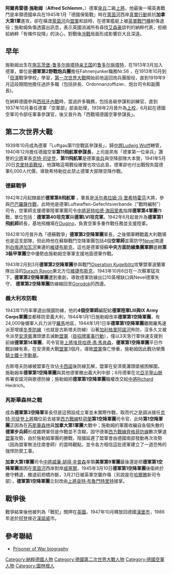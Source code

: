 {{Multiple issues|
{{No footnotes|time=2019-11-29T17:51:13+00:00}}
{{Refimprove|time=2019-11-29T17:51:13+00:00}}
{{Roughtranslation|time=2019-11-29T17:51:13+00:00}}
}}
{{Infobox Military Person
|name=阿爾弗雷德·施勒姆
|lived=1894年12月8日 - 1986年1月24日
|placeofbirth=[[施瓦茨堡-魯多爾施塔特|施瓦茨堡-鲁多尔施塔特亲王国]][[鲁多尔施塔特|鲁多尔施塔特]]
|placeofdeath=[[阿登|阿登]]（接近[[漢諾威|漢諾威]]）
|image=[[File:Bundesarchiv_Bild_101I-579-1962-23,_Italien,_Alfred_Schlemm.jpg|200px]]
|caption=阿爾弗雷德·施勒姆
|nickname=
|allegiance=[[納粹德國|納粹德國]]
|serviceyears=1913年至1945年
|branch=傘兵
|rank=二級上將General der Fallschirmtruppe
|commands=
|unit=
|battles=
|awards=[[鐵十字勳章|騎士鐵十字勳章]]
|laterwork=
}}
'''阿爾弗雷德·施勒姆'''（'''Alfred Schlemm'''，{{bd|1894年|12月8日|1986年|1月24日}}）德軍[[傘兵|傘兵]]二級[[上將|上將]]，他最後一場英勇戰鬥是率領德國傘兵在1945年1月「德國保衛戰」時在[[萊茵河|萊茵河]]西岸[[真實行動|真實行動]]抵抗'''加拿大第1軍'''進攻，卻在橫渡[[萊茵河|萊茵河]]向[[盟軍|盟軍]]和談時，在德軍艦艇上被[[英軍|英軍]][[戰鬥機|戰鬥機]]射傷退役；施勒姆負傷透露出訊息，表示英國消滅所有尋找[[艾森豪|艾森豪]]談判的納粹代表，拒絕給納粹「有條件投降」的決心，對戰後[[冷戰|冷戰]]局面形成影響巨大且深遠。

==早年==
施勒姆出生在[[施瓦茨堡-魯多爾施塔特|施瓦茨堡-鲁多尔施塔特亲王国]]的[[鲁多尔施塔特|鲁多尔施塔特]]，在1913年3月加入德軍，單位是'''德軍第2野戰炮兵團'''擔任Fahnenjunker職務Nr.56 ，在1913年10月到「[[但澤|但澤]]戰爭學校」學習，[[第一次世界大戰|第一次世界大戰]]開始前他返回炮兵團服役，直到1919年9月這段期間他擔任過許多職（包括排長、Ordonnanzoffizier、炮台司令和副團長)。

在納粹德國參與[[西班牙內戰|西班牙內戰]]時，當過許多職務，包括各級參謀和訓練官，直到1937年10月春任德軍「空軍部」部長助理，1938年2月晉升為[[上校|上校]]，6月起在德國空軍司令部任軍事參謀官，後又晉升為「西戰場德國空軍參謀長」。

==第二次世界大戰==
1939年10月成為德軍「Luftgau第11空戰區參謀長」，歸[[中將|中將]][[Ludwig_Wolff|Ludwig Wolff]]轄管，1940年12月擔任德國空軍'''第11飛航軍參謀長'''，上司是夙有「德軍第一位傘兵」讚譽的[[少將|少將]]軍長[[克特·司徒登|克特·司徒登]]，'''第11飛航軍'''是德軍[[傘兵|傘兵]]與空降部隊大本營，1941年5月20日[[克里特島戰役|克里特島戰役]]，他謀略這場戰役確實也攻佔此島，德軍卻也付出戰歿失蹤德軍6,000人代價，導致希特勒從此禁止德軍大部隊空降作戰。
===德蘇戰爭===
1942年2月起隸屬於'''德軍第8飛航軍''' ，軍長是[[沃尔弗拉姆·冯·里希特霍芬|沃尔弗拉姆·冯·里希特霍芬]]大將，參與[[巴巴羅薩作戰|巴巴羅薩作戰]]，此時他是德軍Luftwaffen-Gefechtsverbande（"戰時編制"）司令，空軍師支援德軍陸軍軍團司令[[中將|中將]][[哥特哈德·海因里希|哥特哈德·海因里希]]指揮'''德軍第4軍團'''作戰，單位包括：'''德軍第40坦克軍'''與'''德軍LVI坦克軍'''。1942年6月起晉升為'''德軍第1飛航師'''師長，基地飛機場在[[Dugino|Dugino]]，負責空軍多重作戰任務並支援陸軍。

1942年10月晉升為「德蘇戰爭」'''德軍第2空降軍團'''軍長，之後領軍轉戰義大利戰場也是這支部隊，但此時他在蘇聯戰鬥空降軍團包括4個'''空軍師'''並需防守[[Nevel|Nevel]]南邊到[[白俄|白俄]][[道加瓦河|道加瓦河]]東邊的[[維捷布斯克|維捷布斯克]]，這也是德軍侵蘇'''中央方面防線集團軍群'''底轄'''第3裝甲軍團'''空中優勢由施勒姆空軍軍支援地面德軍作戰。 

1943年2月到3月'''德軍第2空降軍團'''參與戰鬥[[Operation_Kugelblitz|Operation Kugelblitz]]攻擊盟軍波蘭軍隊出沒的[[Surazh_Rayon|Surazh Rayon]]東北方位[[維捷布斯克|維捷布斯克]]，1943年10月6日在一次蘇軍猛攻下，'''德軍第2空降軍團'''遭到重創，導致德軍防線出口10英哩缺口與Nevel德軍失守， '''德軍第2空降軍團'''防線縮回至[[Gorodok|Gorodok]]的西邊。

===義大利攻防戰===
{{main|義大利攻防戰}}
1943年11月率軍退出俄國防線，他的'''4個空軍師'''編配給'''德軍陸軍LIII與IX Army Corps軍團'''並都移防至義大利，1944年1月1日施勒姆改率'''德軍第1空降軍團'''，有24,000後備軍人兵力派守[[羅馬|羅馬]]地區，1944年1月1日率'''德軍第1空降軍團'''離開羅馬速派至增援[[冬季防線|冬季防線]]（也就是古斯塔夫防線）沿著[[加利格里阿諾河|加利格里阿諾河]]佈防，沒多久又被令派至[[安濟奧|安濟奧]]灘頭堡去滅勦[[盟軍|盟軍]]（[[掛招牌軍事行動|掛招牌軍事行動]]），僅以3天急行軍快速支援到前線'''德軍第14軍團'''，司令官是[[上將|上將]][[埃貝哈德·馮·馬肯森|埃貝哈德·馮·馬肯森]]，'''德軍第1空降軍團'''平日作戰訓練有素，在安濟奧大戰[[盟軍|盟軍]]3個月，導致[[盟軍|盟軍]]傷亡慘重，施勒姆因此戰功榮膺[[鐵十字勳章|騎士鐵十字勳章]]。

古斯塔夫防線被盟軍在攻佔[[卡西諾|卡西諾]]後防線瓦解，盟軍在安濟奧灘頭堡被困解圍， 施勒姆率'''德軍第1空降軍團'''與其他德軍撤出義大利中部；8月德軍在北[[亞平寧山脈|亞平寧山脈]]佈署安諾河與歌德防線；施勒姆把'''德軍第1空降軍團'''職權改交給[[中將|中將]]Richard Heidrich。

===芮斯華森林之戰===
{{main|芮斯華森林之戰}}
成為'''德軍第3空降軍'''軍長但是這預設成立軍並未實際作戰，取而代之是調派接任[[克特·司徒登|克特·司徒登]][[上將|上將]]職位前去接掌[[西方戰線|西方戰線]]駐[[荷蘭|荷蘭]]'''第1空降軍團'''司令官，此時'''第1空降軍團'''正因為在[[芮斯華森林|芮斯華森林]]與'''加拿大第1軍團'''大戰中；施勒姆的軍團收編自各個失散的'''德軍步兵師'''形成雜牌軍但是作戰並不含糊，固守德軍[[西方戰線|西方戰線]][[齊格菲防線|齊格菲防線]]數次擊退[[盟軍|盟軍]]攻勢，由於施勒姆軍團的勝戰，阻擋延遲了盟軍會由德國南部發動再次攻勢（因為盟軍無法往南會師）的當時觀點，並令各方相信這批德軍建立了一道恐怖的強悍防禦工事。 

'''加拿大第1軍團'''司令[[中將|中將]][[威廉·胡得·辛普森|威廉·胡得·辛普森]]率領'''美軍第9軍團'''最後還是把'''德軍第1空降軍團'''圍困在[[萊茵河|萊茵河]]西岸對岸[[威塞爾|威塞爾]]，1945年3月10日'''德軍第1空降軍團'''後衛終於撤守轉退，撤退前把橋炸斷，3月21日被英軍空襲炸傷（另說是在[[哈爾滕|哈爾滕]]新司令部），'''德軍第1空降軍團'''立刻改由[[上將|上將]][[袞特·布魯門特里特|袞特·布魯門特里特]]接掌。

==戰爭後==
戰爭結束後他被列為「戰犯」關押在[[英國|英國]]，1947年10月釋放回德國[[漢堡市|漢堡市]]，1986年逝於[[阿登|阿登]]接近[[漢諾威|漢諾威]]市。

==參考聯結==
*[http://www.specialcamp11.fsnet.co.uk/General%20der%20Fallschirmtruppe%20Alfred%20Schlemm%20(Luftwaffe).htm Prisoner of War biography] {{Wayback|url=http://www.specialcamp11.fsnet.co.uk/General%20der%20Fallschirmtruppe%20Alfred%20Schlemm%20(Luftwaffe).htm |date=20150924104342 }}

{{start box}}
{{s-mil}}
{{succession box|
before=少將 [[Martin_Fiebig|Martin Fiebig]]|
after=中將 [[Hermann_Plocher|Hermann Plocher]]|
title=第1空軍師 師長 (1942-1945)|
years=7月1日, 1942年 – 10月1日, 1942年
}}
{{s-bef|before=[[大將|大將]] [[克特·司徒登|克特·司徒登]]}}
{{s-ttl|title=第1空降軍團司令(1. Fallschirmarmee)|years=11月18日, 1944年 – 3月20日, 1945年}}
{{s-aft|after=[[上將|上將]] [[袞特·布魯門特裡特|袞特·布魯門特裡特]]}}
{{end box}}

{{Authority control}}
{{DEFAULTSORT:Schlemm, Alfred}}
[[Category:納粹德國人物|Category:納粹德國人物]]
[[Category:德國第二次世界大戰人物|Category:德國第二次世界大戰人物]]
[[Category:德國空軍人物|Category:德國空軍人物]]
[[Category:圖林根人|Category:圖林根人]]